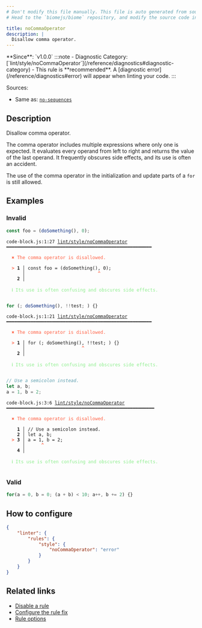```yaml
---
# Don't modify this file manually. This file is auto generated from source, and you will lose your changes next time the website is built.
# Head to the `biomejs/biome` repository, and modify the source code in there.

title: noCommaOperator
description: |
  Disallow comma operator.
---
```


<Tabs>
<TabItem label="JavaScript (and super languages)" icon="seti:javascript">
**Since**: `v1.0.0`
:::note
- Diagnostic Category: [`lint/style/noCommaOperator`](/reference/diagnostics#diagnostic-category)
- This rule is **recommended**. A [diagnostic error](/reference/diagnostics#error) will appear when linting your code.
:::

Sources: 
- Same as: <a href="https://eslint.org/docs/latest/rules/no-sequences" target="_blank"><code>no-sequences</code></a>

## Description
Disallow comma operator.

The comma operator includes multiple expressions where only one is expected.
It evaluates every operand from left to right and returns the value of the last operand.
It frequently obscures side effects, and its use is often an accident.

The use of the comma operator in the initialization and update parts of a `for` is still allowed.

## Examples

### Invalid

```js
const foo = (doSomething(), 0);
```

<pre class="language-text"><code class="language-text">code-block.js:1:27 <a href="https://biomejs.dev/linter/rules/no-comma-operator">lint/style/noCommaOperator</a> ━━━━━━━━━━━━━━━━━━━━━━━━━━━━━━━━━━━━━━━━━━━━━━━━━━━━━━<br /><br />  <strong><span style="color: Tomato;">✖</span></strong> <span style="color: Tomato;">The comma operator is disallowed.</span><br />  <br />  <strong><span style="color: Tomato;">&gt;</span></strong> <strong>1 │ </strong>const foo = (doSomething(), 0);<br />   <strong>   │ </strong>                          <strong><span style="color: Tomato;">^</span></strong><br />    <strong>2 │ </strong><br />  <br />  <strong><span style="color: lightgreen;">ℹ</span></strong> <span style="color: lightgreen;">Its use is often confusing and obscures side effects.</span><br />  <br /></code></pre>

```js
for (; doSomething(), !!test; ) {}
```

<pre class="language-text"><code class="language-text">code-block.js:1:21 <a href="https://biomejs.dev/linter/rules/no-comma-operator">lint/style/noCommaOperator</a> ━━━━━━━━━━━━━━━━━━━━━━━━━━━━━━━━━━━━━━━━━━━━━━━━━━━━━━<br /><br />  <strong><span style="color: Tomato;">✖</span></strong> <span style="color: Tomato;">The comma operator is disallowed.</span><br />  <br />  <strong><span style="color: Tomato;">&gt;</span></strong> <strong>1 │ </strong>for (; doSomething(), !!test; ) &#123;&#125;<br />   <strong>   │ </strong>                    <strong><span style="color: Tomato;">^</span></strong><br />    <strong>2 │ </strong><br />  <br />  <strong><span style="color: lightgreen;">ℹ</span></strong> <span style="color: lightgreen;">Its use is often confusing and obscures side effects.</span><br />  <br /></code></pre>

```js
// Use a semicolon instead.
let a, b;
a = 1, b = 2;
```

<pre class="language-text"><code class="language-text">code-block.js:3:6 <a href="https://biomejs.dev/linter/rules/no-comma-operator">lint/style/noCommaOperator</a> ━━━━━━━━━━━━━━━━━━━━━━━━━━━━━━━━━━━━━━━━━━━━━━━━━━━━━━━<br /><br />  <strong><span style="color: Tomato;">✖</span></strong> <span style="color: Tomato;">The comma operator is disallowed.</span><br />  <br />    <strong>1 │ </strong>// Use a semicolon instead.<br />    <strong>2 │ </strong>let a, b;<br />  <strong><span style="color: Tomato;">&gt;</span></strong> <strong>3 │ </strong>a = 1, b = 2;<br />   <strong>   │ </strong>     <strong><span style="color: Tomato;">^</span></strong><br />    <strong>4 │ </strong><br />  <br />  <strong><span style="color: lightgreen;">ℹ</span></strong> <span style="color: lightgreen;">Its use is often confusing and obscures side effects.</span><br />  <br /></code></pre>

### Valid

```js
for(a = 0, b = 0; (a + b) < 10; a++, b += 2) {}
```

## How to configure
```json title="biome.json"
{
	"linter": {
		"rules": {
			"style": {
				"noCommaOperator": "error"
			}
		}
	}
}

```
## Related links

- [Disable a rule](/linter/#disable-a-lint-rule)
- [Configure the rule fix](/linter#configure-the-rule-fix)
- [Rule options](/linter/#rule-options)

</TabItem>
</Tabs>

